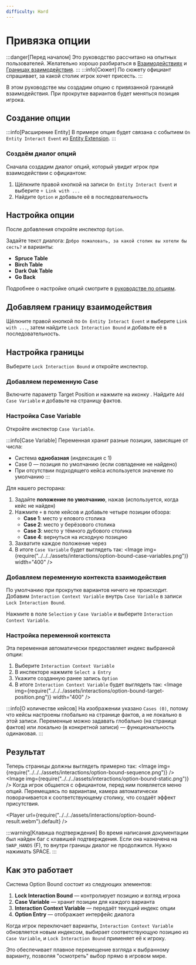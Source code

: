 ```yaml
---
difficulty: Hard
---
```



# Привязка опции
:::danger[Перед началом]
Это руководство рассчитано на опытных пользователей. Желательно хорошо разбираться в [Взаимодействиях](../../01-interactions/index.mdx) и [Границах взаимодействия](./).
:::
:::info[Сюжет]
По сюжету официант спрашивает, за какой столик игрок хочет присесть.
:::

В этом руководстве мы создадим опцию с привязанной границей взаимодействия. При прокрутке вариантов будет меняться позиция игрока.

## Создание опции
:::info[Расширение Entity]
В примере опция будет связана с событием `On Entity Interact Event` из [Entity Extension](../../04-entity-extension/index.mdx).
:::

### Создаём диалог опций
Сначала создадим диалог опций, который увидит игрок при взаимодействии с официантом:

1. Щёлкните правой кнопкой на записи `On Entity Interact Event` и выберите `+ Link with ...`
2. Найдите `Option` и добавьте её в последовательность

<EntrySearch entryName="option" />

## Настройка опции
После добавления откройте инспектор `Option`.

Задайте текст диалога: `Добро пожаловать, за какой столик вы хотели бы сесть?` и варианты:
- **Spruce Table**
- **Birch Table**
- **Dark Oak Table**
- **Go Back**

Подробнее о настройке опций смотрите в [руководстве по опциям](../../01-interactions/01-options.mdx).

## Добавляем границу взаимодействия
Щёлкните правой кнопкой по `On Entity Interact Event` и выберите `Link with ...`, затем найдите `Lock Interaction Bound` и добавьте её в последовательность.
<EntrySearch entryName='lock_interaction_bound' />

## Настройка границы
Выберите `Lock Interaction Bound` и откройте инспектор.

### Добавляем переменную Case
Включите параметр Target Position и нажмите на иконку <ActionButton button='dynamic-variable'/>. Найдите `Add Case Variable` и добавьте на страницу фактов.

<EntrySearch entryName="case_variable" />

### Настройка Case Variable
Откройте инспектор `Case Variable`.

:::info[Case Variable]
Переменная хранит разные позиции, зависящие от числа:

- Система **однобазная** (индексация с 1)
- Case 0 — позиция по умолчанию (если совпадение не найдено)
- При отсутствии подходящего кейса используется значение по умолчанию
:::

Для нашего ресторана:
1. Задайте **положение по умолчанию**, нажав <ActionButton button='capture'/> (используется, когда кейс не найден)
2. Нажмите `+` в поле кейсов и добавьте четыре позиции обзора:
   - **Case 1**: место у елового столика
   - **Case 2**: место у берёзового столика
   - **Case 3**: место у тёмного дубового столика
   - **Case 4**: вернуться на исходную позицию
3. Захватите каждое положение через <ActionButton button='capture'/>
4. В итоге `Case Variable` будет выглядеть так:
<Image img={require("../../../assets/interactions/option-bound-case-variables.png")} width="400" />

### Добавляем переменную контекста взаимодействия
По умолчанию при прокрутке вариантов ничего не происходит. Добавим `Interaction Context Variable` внутрь `Case Variable` в записи `Lock Interaction Bound`.

Нажмите <ActionButton button='dynamic-variable'/> в поле `Selection` у `Case Variable` и выберите `Interaction Context Variable`.

<EntrySearch entryName="interaction_context_variable" />

### Настройка переменной контекста
Эта переменная автоматически предоставляет индекс выбранной опции:

1. Выберите `Interaction Context Variable`
2. В инспекторе нажмите `Select a Entry`
3. Укажите созданную ранее запись `Option`
4. В итоге `Interaction Context Variable` будет выглядеть так:
<Image img={require("../../../assets/interactions/option-bound-target-position.png")} width="400" />

:::info[О количестве кейсов]
На изображении указано `Cases (0)`, потому что кейсы настроены глобально на странице фактов, а не локально в этой записи. Переменные можно задавать глобально (на странице фактов) или локально (в конкретной записи) — функциональность одинаковая.
:::
## Результат
Теперь страницы должны выглядеть примерно так:
<Tabs Group defaultValue="sequence" groupId="page" queryString>
   <TabItem value="sequence" label="Sequence Page">
      <Image img={require("../../../assets/interactions/option-bound-sequence.png")} />
   </TabItem>
   <TabItem value="static" label="Static Page">
      <Image img={require("../../../assets/interactions/option-bound-static.png")} />
   </TabItem>
</Tabs>
Когда игрок общается с официантом, перед ним появляется меню опций. Перемещаясь по вариантам, камера автоматически поворачивается к соответствующему столику, что создаёт эффект присутствия.

<Player url={require("../../../assets/interactions/option-bound-result.webm").default} />

:::warning[Клавиша подтверждения]
Во время написания документации был найден баг с клавишей подтверждения. Если она назначена на `SWAP_HANDS` (F), то внутри границы диалог не продолжится. Нужно нажимать SPACE.
:::

## Как это работает
Система Option Bound состоит из следующих элементов:

1. **Lock Interaction Bound** — контролирует позицию и взгляд игрока
2. **Case Variable** — хранит позиции для каждого варианта
3. **Interaction Context Variable** — передаёт текущий индекс опции
4. **Option Entry** — отображает интерфейс диалога

Когда игрок переключает варианты, `Interaction Context Variable` обновляется новым индексом, выбирает соответствующую позицию из `Case Variable`, и `Lock Interaction Bound` применяет её к игроку.

Это обеспечивает плавное перемещение взгляда к выбранному варианту, позволяя "осмотреть" выбор прямо в игровом мире.
